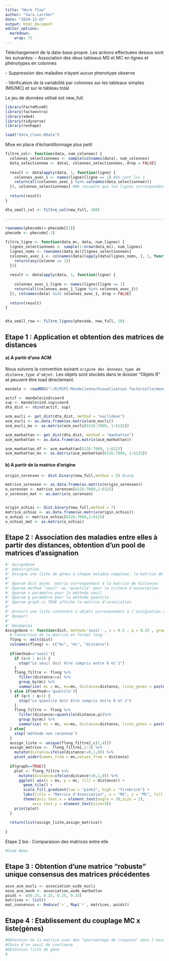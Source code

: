 ```yaml
---
title: "Work flow"
author: "Sara Larcher"
date: "2024-12-03"
output: html_document
editor_options: 
  markdown: 
    wrap: 72
---
```


Téléchargement de la data-base propre. Les actions effectuées dessus
sont les suivantes: - Association des deux tableaux MS et MC en lignes
et phénotypes en colonnes

\- Suppression des maladies n'ayant aucun phenotype observe

\- Vérification de la variabilité par colonnes sur les tableaux simples
(MS/MC) et sur le tableau total

Le jeu de données utilisé est new_full.

```r
library(FactoMineR)
library(factoextra)
library(ade4) 
library(tidyverse)
library(reshape)

load("data_clean.RData")
```

Mise en place d'échantillonnage plus petit

```r
filtre_col<- function(data, num_colonnes) {
  colonnes_selectionnees <- sample(colnames(data), num_colonnes)
  data_selectionnee <- data[, colonnes_selectionnees, drop = FALSE]
  
  result <- data[apply(data, 1, function(ligne) {
    colonnes_avec_1 <- names(ligne)[ligne == 1] #Où sont les 1
    return(all(colonnes_avec_1 %in% colnames(data_selectionnee)))
  }), colonnes_selectionnees] #Ne recupére que les lignes correspondantes 
  
  return(result)
}

dta_small_col <- filtre_col(new_full, 100)

--------------------------------------------------------------------------
  
rownames(phecode)<-phecode[[1]]
phecode <- phecode[-1]

filtre_ligne <- function(data_mc, data, num_lignes) {
  lignes_selectionnees <- sample(1:nrow(data_mc), num_lignes)
  lignes_noms <- rownames(data_mc)[lignes_selectionnees]  
  colonnes_avec_1 <- colnames(data)[apply(data[lignes_noms, ], 2, function(colonne) {
    return(any(colonne == 1))
  })]
  
  result <- data[apply(data, 1, function(ligne) {
    
    colonnes_avec_1_ligne <- names(ligne)[ligne == 1]
    return(all(colonnes_avec_1_ligne %in% colonnes_avec_1))
  }), colnames(data) %in% colonnes_avec_1, drop = FALSE]
  
  return(result)
}


dta_small_row <- filtre_lignes(phecode, new_full, 10)
```

## Etape 1 : Application et obtention des matrices de distances

#### a) A partir d'une ACM

Nous suivons la convention suivant
*`origine des données_type de distance_type d'objet.`* Les objets sont
stockés dans le dossier "Objets R" et peuvent être load directement.

```r
mandale <- readRDS("~/R/M2PI-Mendelienne/Visualisation factorielle/mandale.rds")

actif <- mandale$ind$coord
sup <- mandale$ind.sup$coord
dta_dist <- rbind(actif, sup)

acm_eucli <- get_dist(dta_dist, method = "euclidean")
acm_eucli <- as.data.frame(as.matrix(acm_eucli))
acm_eucli_mx <- as.matrix(acm_eucli[6126:7089, 1:6125])

acm_manhattan <- get_dist(dta_dist, method = "manhattan")
acm_manhattan <- as.data.frame(as.matrix(acm_manhattan))

acm_manhattan_df <- acm_manhattan[6126:7089, 1:6125]
acm_manhattan_mx <- as.matrix(acm_manhattan[6126:7089, 1:6125])
```

#### b) A partir de la matrice d'origine

```r
origin_sorensen <- dist.binary(new_full,method = 5) #Long 

matrice_sorensen <- as.data.frame(as.matrix(origin_sorensen))
o_sorensen <- matrice_sorensen[6126:7089,1:6125]
o_sorensen_mat <- as.matrix(o_sorensen)


origin_ochiai <- dist.binary(new_full,method = 7)
matrice_ochiai <- as.data.frame(as.matrix(origin_ochiai))
o_ochiai <- matrice_ochiai[6126:7089,1:6125]
o_ochiai_mat <- as.matrix(o_ochiai)
```

## Etape 2 : Association des maladies entre elles à partir des distances, obtention d’un pool de matrices d’assignation

```r
#' AssignGene
#' @description
#' Assigne une liste de gènes à chaque maladie complexe, la matrice de distances a en colonne les ms et en ligne les mc
#'
#' @param dist objet  matrix correspondant à la matrice de distances
#' @param method 'seuil' ou 'quantile' pour le critère d'association
#' @param s paramètre pour la méthode seuil
#' @param q paramètre pour la méthode quantile
#' @param graph si TRUE affiche la matrice d'association
#'
#' @return une liste contenant 2 objets correspondant à l'assignation d'une liste de gènes par maladie et la matrice d'assignation
#' @export
#'
#' @examples
AssignGene <- function(dist, method='seuil' , s = 0.5 , q = 0.25 , graph = TRUE){
  # Conversion de la matrice en format long
  flong <- melt(dist)
  colnames(flong) <- c("mc", "ms", "distance")
  
  if(method=='seuil'){
    if (s<0 | s>1) {
      stop("Le seuil doit être compris entre 0 et 1")
    }
    flong_filtre <- flong %>% 
      filter(distance<=s) %>% 
      group_by(mc) %>% 
      summarise( mc = mc, ms=ms, distance=distance, liste_genes = paste(ms,collapse = " ; "),.groups = 'drop')
  } else if(method=='quantile'){
    if (q<0 | q>1) {
      stop("Le quantile doit être compris entre 0 et 1")
    }
    flong_filtre <- flong %>% 
      filter(distance<=quantile(distance,q))%>% 
      group_by(mc) %>% 
      summarise( mc = mc, ms=ms, distance=distance, liste_genes = paste(ms,collapse = " ; "),.groups = 'drop')
  } else{
    stop('méthode non reconnue')
  }
  assign_liste <- unique(flong_filtre[,c(1,4)])
  assign_matrice <-  flong_filtre[,1:3] %>% 
    mutate(distance=ifelse(distance!=0,1,0)) %>% 
    pivot_wider(names_from = ms,values_from = distance) 
  
  if(graph==TRUE){
    plot <- flong_filtre %>% 
      mutate(distance=ifelse(distance!=0,1,0)) %>% 
      ggplot( aes(x = ms, y = mc, fill = distance)) +
        geom_tile() +
        scale_fill_gradient(low = "pink2", high = "firebrick") +
        labs(title = "Matrice d'Association", x = "MS", y = "MC", fill = "Distance")+
        theme(axis.text.x = element_text(angle = 30,size = 2),
            axis.text.y = element_text(size=3))
    print(plot)
  }
  
  return(list(assign_liste,assign_matrice))
  
}

```

Etape 2 bis : Comparaison des matrices entre elle

```r
#Code Nemo 
```

## Etape 3 : Obtention d'une matrice "robuste" unique consensus des matrices précédentes

```r

asso_acm_eucli <- association_wide_eucli
asso_acm_manh <- association_wide_manhattan
poids <- c(0.25, 0.25, 0.25, 0.25)
matrices <- list()
mat_consensus <- Reduce(`+`, Map(`*`, matrices, poids))
```

## Etape 4 : Etablissement du couplage MC x liste(gènes)

```r
#Obtention de la matrice avec des "pourcentage de croyance" dans l'association 
#Choix d'un seuil de confiance 
#Obtention liste de gène 
#
```
